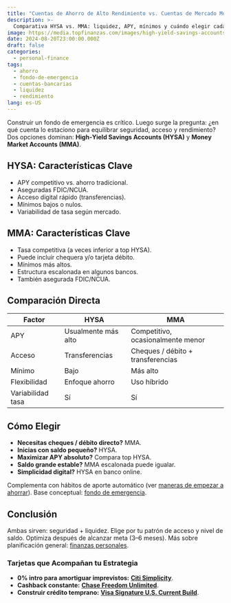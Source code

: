 ```yaml
---
title: "Cuentas de Ahorro de Alto Rendimiento vs. Cuentas de Mercado Monetario: ¿Dónde Guardar tu Fondo de Emergencia?"
description: >-
  Comparativa HYSA vs. MMA: liquidez, APY, mínimos y cuándo elegir cada una para optimizar tu fondo de emergencia.
image: https://media.topfinanzas.com/images/high-yield-savings-accounts-vs-money-market-accounts-where-to-keep-your-emergency-fund.webp
date: 2024-08-20T23:00:00.000Z
draft: false
categories:
  - personal-finance
tags:
  - ahorro
  - fondo-de-emergencia
  - cuentas-bancarias
  - liquidez
  - rendimiento
lang: es-US
---
```


Construir un fondo de emergencia es crítico. Luego surge la pregunta: ¿en qué cuenta lo estaciono para equilibrar seguridad, acceso y rendimiento? Dos opciones dominan: **High‑Yield Savings Accounts (HYSA)** y **Money Market Accounts (MMA)**.

## HYSA: Características Clave

- APY competitivo vs. ahorro tradicional.
- Aseguradas FDIC/NCUA.
- Acceso digital rápido (transferencias).
- Mínimos bajos o nulos.
- Variabilidad de tasa según mercado.

## MMA: Características Clave

- Tasa competitiva (a veces inferior a top HYSA).
- Puede incluir chequera y/o tarjeta débito.
- Mínimos más altos.
- Estructura escalonada en algunos bancos.
- También asegurada FDIC/NCUA.

## Comparación Directa

| Factor            | HYSA                | MMA                               |
| ----------------- | ------------------- | --------------------------------- |
| APY               | Usualmente más alto | Competitivo, ocasionalmente menor |
| Acceso            | Transferencias      | Cheques / débito + transferencias |
| Mínimo            | Bajo                | Más alto                          |
| Flexibilidad      | Enfoque ahorro      | Uso híbrido                       |
| Variabilidad tasa | Sí                  | Sí                                |

## Cómo Elegir

- **Necesitas cheques / débito directo?** MMA.
- **Inicias con saldo pequeño?** HYSA.
- **Maximizar APY absoluto?** Compara top HYSA.
- **Saldo grande estable?** MMA escalonada puede igualar.
- **Simplicidad digital?** HYSA en banco online.

Complementa con hábitos de aporte automático (ver [maneras de empezar a ahorrar](/finanzas-personales/maneras-sencillas-de-empezar-a-ahorrar-dinero-hoy-incluso-con-un-presupuesto-ajustado)). Base conceptual: [fondo de emergencia](/finanzas-personales/fondo-de-emergencia-que-es-por-que-lo-necesitas).

## Conclusión

Ambas sirven: seguridad + liquidez. Elige por tu patrón de acceso y nivel de saldo. Optimiza después de alcanzar meta (3–6 meses). Más sobre planificación general: [finanzas personales](/finanzas-personales/que-son-las-finanzas-personales-y-por-que-importan).

<AdZone id="us_site_4" />

### Tarjetas que Acompañan tu Estrategia

- **0% intro para amortiguar imprevistos:** [**Citi Simplicity**](/soluciones-financieras/beneficios-de-la-tarjeta-de-credito-citi-simplicity-sin-cargos-por-pago-tardio-o-penalizaciones).
- **Cashback constante:** [**Chase Freedom Unlimited**](/soluciones-financieras/beneficios-de-la-tarjeta-de-credito-chase-freedom-unlimited-cashback-ilimitado-y-mas).
- **Construir crédito temprano:** [**Visa Signature U.S. Current Build**](/soluciones-financieras/beneficios-de-la-tarjeta-de-credito-visa-signature-us-current-build).
